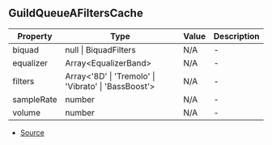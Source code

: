 ## GuildQueueAFiltersCache


| Property | Type | Value | Description |
| ----------- | ----------- | ----------- | ----------- |
| biquad | null \| BiquadFilters | N/A | - |
| equalizer | Array\<EqualizerBand> | N/A | - |
| filters | Array\<'8D' \| 'Tremolo' \| 'Vibrato' \| 'BassBoost'> | N/A | - |
| sampleRate | number | N/A | - |
| volume | number | N/A | - |


- [Source](https://github.com/Androz2091/discord-player/blob/74f0fa7/packages/discord-player/src/Structures/GuildQueueAudioFilters.ts#L181)